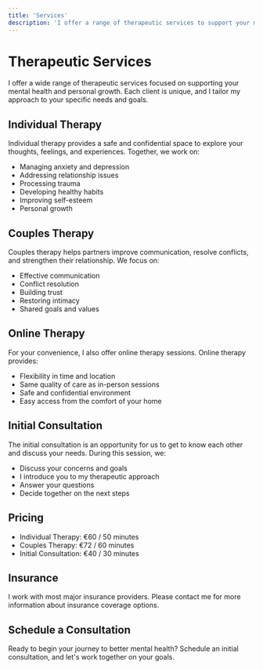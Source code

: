 ```yaml
---
title: 'Services'
description: 'I offer a range of therapeutic services to support your mental health and personal growth journey.'
---
```


# Therapeutic Services

I offer a wide range of therapeutic services focused on supporting your mental health and personal growth. Each client is unique, and I tailor my approach to your specific needs and goals.

## Individual Therapy

Individual therapy provides a safe and confidential space to explore your thoughts, feelings, and experiences. Together, we work on:

- Managing anxiety and depression
- Addressing relationship issues
- Processing trauma
- Developing healthy habits
- Improving self-esteem
- Personal growth

## Couples Therapy

Couples therapy helps partners improve communication, resolve conflicts, and strengthen their relationship. We focus on:

- Effective communication
- Conflict resolution
- Building trust
- Restoring intimacy
- Shared goals and values

## Online Therapy

For your convenience, I also offer online therapy sessions. Online therapy provides:

- Flexibility in time and location
- Same quality of care as in-person sessions
- Safe and confidential environment
- Easy access from the comfort of your home

## Initial Consultation

The initial consultation is an opportunity for us to get to know each other and discuss your needs. During this session, we:

- Discuss your concerns and goals
- I introduce you to my therapeutic approach
- Answer your questions
- Decide together on the next steps

## Pricing

- Individual Therapy: €60 / 50 minutes
- Couples Therapy: €72 / 60 minutes
- Initial Consultation: €40 / 30 minutes

## Insurance

I work with most major insurance providers. Please contact me for more information about insurance coverage options.

## Schedule a Consultation

Ready to begin your journey to better mental health? Schedule an initial consultation, and let's work together on your goals. 